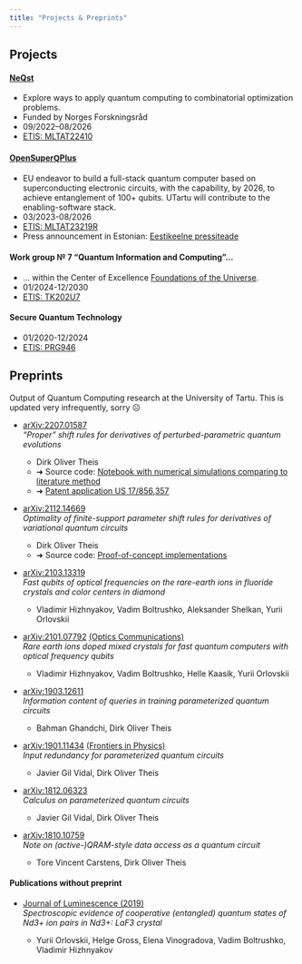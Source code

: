 ```yaml
---
title: "Projects & Preprints"
---
```


## Projects

#### [NeQst](https://www.sintef.no/en/projects/2022/neqst-quantum-computing-applied-to-industrial-optimization-problems)

  - Explore ways to apply quantum computing to combinatorial optimization problems.
  - Funded by Norges Forskningsråd
  - 09/2022–08/2026
  - [ETIS: MLTAT22410](https://www.etis.ee/Portal/Projects/Display/00a35da9-08ad-46ec-ba26-800d62f16a28)

#### [OpenSuperԚPlus](https://opensuperqplus.eu/)

  - EU endeavor to build a full-stack quantum computer based on superconducting electronic circuits, with the
    capability, by 2026, to achieve entanglement of 100+ qubits.  UTartu will contribute to the enabling-software
    stack.
  - 03/2023-08/2026
  - [ETIS: MLTAT23219R](https://www.etis.ee/Portal/Projects/Display/521659e7-fbe6-43b4-97b6-ef8111700c8e)
  - Press announcement in Estonian: [Eestikeelne pressiteade](./kvantblog/2023-03-02-osq+/index.qmd)

#### Work group № 7 "Quantum Information and Computing"...

  - ... within the Center of Excellence [Foundations of the Universe](https://coe.kbfi.ee/pmwiki/pmwiki.php/Research/Research).
  - 01/2024-12/2030
  - [ETIS: TK202U7](https://www.etis.ee/Portal/Projects/Display/18986bb0-3f92-4690-b4bf-3120a713f2fd)

#### Secure Quantum Technology

  - 01/2020-12/2024
  - [ETIS: PRG946](https://www.etis.ee/Portal/Projects/Display/fb7844a5-64de-440f-a28b-47db864530cb)




## Preprints

Output of Quantum Computing research at the University of Tartu.  This is updated very infrequently, sorry ☹️

* [arXiv:2207.01587](http://arxiv.org/abs/2207.01587) \
  *"Proper" shift rules for derivatives of perturbed-parametric quantum evolutions*

    - Dirk Oliver Theis
    - [➜ Source code: [Notebook with numerical simulations comparing to literature method](https://dojt.github.io/storage/nyquist/)]{.small}
    - [➜ [Patent application US 17/856,357](https://patentscope.wipo.int/search/en/detail.jsf?docId=WO2024003394)]{.small}

* [arXiv:2112.14669](https://arxiv.org/abs/2112.14669) \
  *Optimality of finite-support parameter shift rules for derivatives of variational quantum circuits*

    - Dirk Oliver Theis
    - [➜ Source code: [Proof-of-concept implementations](https://github.com/dojt/ShiftRulesPluto)]{.small}

* [arXiv:2103.13319](https://arxiv.org/abs/2103.13319) \
  *Fast qubits of optical frequencies on the rare-earth ions in fluoride crystals and color centers in diamond*

    - Vladimir Hizhnyakov, Vadim Boltrushko, Aleksander Shelkan, Yurii Orlovskii


* [arXiv:2101.07792](https://arxiv.org/abs/2101.07792) [[(Optics Communications)](https://doi.org/10.1016/j.optcom.2020.126693)]{.small}\
  *Rare earth ions doped mixed crystals for fast quantum computers with optical frequency qubits*

    - Vladimir Hizhnyakov, Vadim Boltrushko, Helle Kaasik, Yurii Orlovskii


* [arXiv:1903.12611](https://arxiv.org/abs/1903.12611)\
  *Information content of queries in training parameterized quantum circuits*

    - Bahman Ghandchi, Dirk Oliver Theis


* [arXiv:1901.11434](https://arxiv.org/abs/1901.11434) [[(Frontiers in Physics)](https://doi.org/10.3389/fphy.2020.00297)]{.small}\
  *Input redundancy for parameterized quantum circuits*

    - Javier Gil Vidal, Dirk Oliver Theis

* [arXiv:1812.06323](https://arxiv.org/abs/1812.06323)\
  *Calculus on parameterized quantum circuits*

    - Javier Gil Vidal, Dirk Oliver Theis

* [arXiv:1810.10759](https://arxiv.org/abs/1810.10759)\
  *Note on (active-)QRAM-style data access as a quantum circuit*

    - Tore Vincent Carstens, Dirk Oliver Theis

#### Publications without preprint

* [Journal of Luminescence (2019)](https://doi.org/10.1016/j.jlumin.2019.116920)\
  *Spectroscopic evidence of cooperative (entangled) quantum states of Nd3+ ion pairs in Nd3+: LaF3 crystal*

    - Yurii Orlovskii, Helge Gross, Elena Vinogradova, Vadim Boltrushko, Vladimir Hizhnyakov
